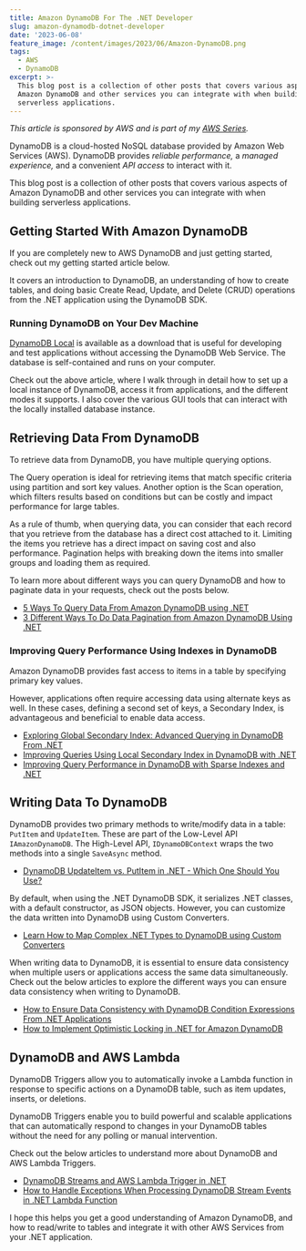 ```yaml
---
title: Amazon DynamoDB For The .NET Developer
slug: amazon-dynamodb-dotnet-developer
date: '2023-06-08'
feature_image: /content/images/2023/06/Amazon-DynamoDB.png
tags:
  - AWS
  - DynamoDB
excerpt: >-
  This blog post is a collection of other posts that covers various aspects of
  Amazon DynamoDB and other services you can integrate with when building
  serverless applications.
---
```

_This article is sponsored by AWS and is part of my [AWS Series](/blog/tag/aws/)._

DynamoDB is a cloud-hosted NoSQL database provided by Amazon Web Services (AWS). DynamoDB provides _reliable performance,_ a _managed experience,_ and a convenient _API access_ to interact with it.

This blog post is a collection of other posts that covers various aspects of Amazon DynamoDB and other services you can integrate with when building serverless applications.

## Getting Started With Amazon DynamoDB

If you are completely new to AWS DynamoDB and just getting started, check out my getting started article below.

<BookmarkCard href="/blog/aws-dynamodb-net-core/" title="AWS DynamoDB For The .NET Developer: How To Easily Get Started" description="Learn how to get started with AWS DynamoDB with .NET Core by updating the default ASP NET Web API template to use DynamoDB as it’s data store. We will learn to do basic Creat, Read, Update and Delete operations from the API." icon="/content/images/size/w256h256/2022/10/logo-512x512.png" />

It covers an introduction to DynamoDB, an understanding of how to create tables, and doing basic Create Read, Update, and Delete (CRUD) operations from the .NET application using the DynamoDB SDK.  

### Running DynamoDB on Your Dev Machine

[DynamoDB Local](https://docs.aws.amazon.com/amazondynamodb/latest/developerguide/DynamoDBLocal.html?ref=rahulpnath.com) is available as a download that is useful for developing and test applications without accessing the DynamoDB Web Service. The database is self-contained and runs on your computer.

<BookmarkCard href="/blog/aws-dynamodb-local/" title="How to Run and Access DynamoDB Local For Easy Development and Testing" description="Learn how to set up and run DynamoDB database on your local development machine. We’ll see how to connect using AWS CLI, from .NET application and using GUI tools like Dynobase and NoSQL Workbench." icon="/content/images/size/w256h256/2022/10/logo-512x512.png" />

Check out the above article, where I walk through in detail how to set up a local instance of DynamoDB, access it from applications, and the different modes it supports. I also cover the various GUI tools that can interact with the locally installed database instance.

## Retrieving Data From DynamoDB

To retrieve data from DynamoDB, you have multiple querying options.

The Query operation is ideal for retrieving items that match specific criteria using partition and sort key values. Another option is the Scan operation, which filters results based on conditions but can be costly and impact performance for large tables.

As a rule of thumb, when querying data, you can consider that each record that you retrieve from the database has a direct cost attached to it. Limiting the items you retrieve has a direct impact on saving cost and also performance. Pagination helps with breaking down the items into smaller groups and loading them as required.

To learn more about different ways you can query DynamoDB and how to paginate data in your requests, check out the posts below.

-   [5 Ways To Query Data From Amazon DynamoDB using .NET](/blog/dynamodb-querying-dotnet/)
-   [3 Different Ways To Do Data Pagination from Amazon DynamoDB Using .NET](/blog/dynamodb-pagination/)

### Improving Query Performance Using Indexes in DynamoDB

Amazon DynamoDB provides fast access to items in a table by specifying primary key values.

However, applications often require accessing data using alternate keys as well. In these cases, defining a second set of keys, a Secondary Index, is advantageous and beneficial to enable data access.

-   [Exploring Global Secondary Index: Advanced Querying in DynamoDB From .NET](/blog/dynamodb-global-secondary-index-gsi/)
-   [Improving Queries Using Local Secondary Index in DynamoDB with .NET](/blog/local-secondary-index-dynamodb/)
-   [Improving Query Performance in DynamoDB with Sparse Indexes and .NET](/blog/dynamodb-sparse-index-dotnet/)

## Writing Data To DynamoDB

DynamoDB provides two primary methods to write/modify data in a table: `PutItem` and `UpdateItem`. These are part of the Low-Level API `IAmazonDynamoDB`. The High-Level API, `IDynamoDBContext` wraps the two methods into a single `SaveAsync` method.

-   [DynamoDB UpdateItem vs. PutItem in .NET - Which One Should You Use?](/blog/dynamodb-putitem-vs-updateitem-whats-the-difference/)

By default, when using the .NET DynamoDB SDK, it serializes .NET classes, with a default constructor, as JSON objects. However, you can customize the data written into DynamoDB using Custom Converters.

-   [Learn How to Map Complex .NET Types to DynamoDB using Custom Converters](/blog/dynamodb-custom-converters-dotnet/)

When writing data to DynamoDB, it is essential to ensure data consistency when multiple users or applications access the same data simultaneously. Check out the below articles to explore the different ways you can ensure data consistency when writing to DynamoDB.

-   [How to Ensure Data Consistency with DynamoDB Condition Expressions From .NET Applications](/blog/dynamodb-condition-expressions-dotnet/)
-   [How to Implement Optimistic Locking in .NET for Amazon DynamoDB](/blog/dynamodb-optimistic-locking/)

## DynamoDB and AWS Lambda

DynamoDB Triggers allow you to automatically invoke a Lambda function in response to specific actions on a DynamoDB table, such as item updates, inserts, or deletions.

DynamoDB Triggers enable you to build powerful and scalable applications that can automatically respond to changes in your DynamoDB tables without the need for any polling or manual intervention.

Check out the below articles to understand more about DynamoDB and AWS Lambda Triggers.

-   [DynamoDB Streams and AWS Lambda Trigger in .NET](/blog/aws-dynamodb-streams-lambda-triggers-dotnet/)
-   [How to Handle Exceptions When Processing DynamoDB Stream Events in .NET Lambda Function](/blog/aws-dynamodb-streams-lambda-triggers-exception-handling-dotnet/)

I hope this helps you get a good understanding of Amazon DynamoDB, and how to read/write to tables and integrate it with other AWS Services from your .NET application.
